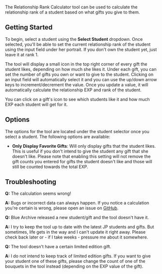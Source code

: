 The Relationship Rank Calculator tool can be used to calculate the relationship
rank of a student based on what gifts you give to them.

## Getting Started

To begin, select a student using the **Select Student** dropdown. Once selected,
you'll be able to set the current relationship rank of the student using the
input field under her portrait. If you don't own the student yet, just leave it
at rank 1.

The tool will display a small icon in the top right corner of every gift the
student likes, depending on how much she likes it. Under each gift, you can set
the number of gifts you own or want to give to the student. Clicking on an input
field will automatically select it and you can use the up/down arrow keys to
increment/decrement the value. Once you update a value, it will automatically
calculate the relationship EXP and rank of the student.

You can click on a gift's icon to see which students like it and how much EXP
each student will get for it.

## Options

The options for the tool are located under the student selector once you select
a student. The following options are available:
- **Only Display Favorite Gifts**: Will only display gifts that the student
  likes. This is useful if you don't intend to give the student any gift that
  she doesn't like. Please note that enabling this setting will not remove the
  gift counts you entered for gifts the student doesn't like and those will
  still be counted towards the total EXP.

## Troubleshooting

**Q:** The calculation seems wrong!

**A:** Bugs or incorrect data can always happen. If you notice a calculation
you're certain is wrong, please open an issue on [GitHub][github-issues-link].

**Q:** Blue Archive released a new student/gift and the tool doesn't have it.

**A:** I try to keep the tool up to date with the latest JP students and gifts.
But sometimes, life gets in the way and I can't update it right away. Please
check back later or - if I take weeks - pressure me about it somewhere.

**Q:** The tool doesn't have a certain limited edition gift.

**A:** I do not intend to keep track of limited edition gifts. If you want to
give your student one of these gifts, please change the count of one of the
bouquets in the tool instead (depending on the EXP value of the gift).

[github-issues-link]: https://github.com/jozsefsallai/ba-tools/issues
